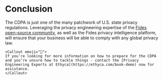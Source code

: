 
# Conclusion

The CDPA is just one of the many patchwork of U.S. state privacy regulations. Leveraging the privacy engineering expertise of the [Fides open-source community](https://ethyca.com/developer-hub), as well as the Fides privacy intelligence platform, will ensure that your business will be able to comply with any global privacy law.


    <Callout emoji="🚀">
    If you’re looking for more information on how to prepare for the CDPA and you’re unsure how to tackle things - contact the [Privacy Engineering Experts at Ethyca](https://ethyca.com/book-demo) now for assistance.
    </Callout>
